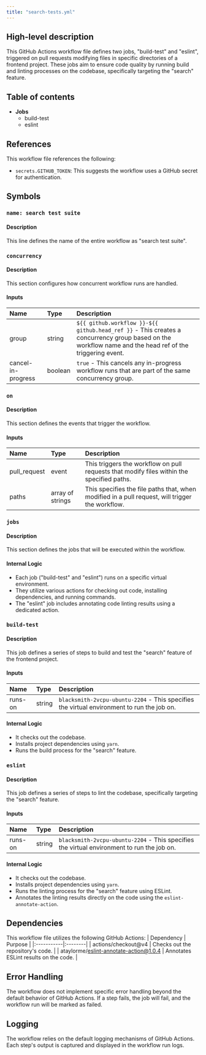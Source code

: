 ```yaml
---
title: "search-tests.yml"
---
```


## High-level description
This GitHub Actions workflow file defines two jobs, "build-test" and "eslint", triggered on pull requests modifying files in specific directories of a frontend project. These jobs aim to ensure code quality by running build and linting processes on the codebase, specifically targeting the "search" feature.

## Table of contents
- **Jobs**
    - build-test
    - eslint

## References
This workflow file references the following:
- `secrets.GITHUB_TOKEN`: This suggests the workflow uses a GitHub secret for authentication.

## Symbols
### `name: search test suite`
#### Description
This line defines the name of the entire workflow as "search test suite".

### `concurrency`
#### Description
This section configures how concurrent workflow runs are handled.

#### Inputs
| Name | Type | Description |
|:-----|:-----|:------------|
| group | string |  `${{ github.workflow }}-${{ github.head_ref }}` - This creates a concurrency group based on the workflow name and the head ref of the triggering event. |
| cancel-in-progress | boolean | `true` - This cancels any in-progress workflow runs that are part of the same concurrency group. |

### `on`
#### Description
This section defines the events that trigger the workflow.

#### Inputs
| Name | Type | Description |
|:-----|:-----|:------------|
| pull_request | event | This triggers the workflow on pull requests that modify files within the specified paths. |
| paths | array of strings | This specifies the file paths that, when modified in a pull request, will trigger the workflow. |

### `jobs`
#### Description
This section defines the jobs that will be executed within the workflow.

#### Internal Logic
- Each job ("build-test" and "eslint") runs on a specific virtual environment.
- They utilize various actions for checking out code, installing dependencies, and running commands.
- The "eslint" job includes annotating code linting results using a dedicated action.

### `build-test`
#### Description
This job defines a series of steps to build and test the "search" feature of the frontend project.

#### Inputs
| Name | Type | Description |
|:-----|:-----|:------------|
| runs-on | string | `blacksmith-2vcpu-ubuntu-2204` - This specifies the virtual environment to run the job on. |

#### Internal Logic
- It checks out the codebase.
- Installs project dependencies using `yarn`.
- Runs the build process for the "search" feature.

### `eslint`
#### Description
This job defines a series of steps to lint the codebase, specifically targeting the "search" feature.

#### Inputs
| Name | Type | Description |
|:-----|:-----|:------------|
| runs-on | string | `blacksmith-2vcpu-ubuntu-2204` - This specifies the virtual environment to run the job on. |

#### Internal Logic
- It checks out the codebase.
- Installs project dependencies using `yarn`.
- Runs the linting process for the "search" feature using ESLint.
- Annotates the linting results directly on the code using the `eslint-annotate-action`.

## Dependencies
This workflow file utilizes the following GitHub Actions:
| Dependency | Purpose |
|:-----------|:--------|
| actions/checkout@v4 | Checks out the repository's code. |
| ataylorme/eslint-annotate-action@1.0.4 | Annotates ESLint results on the code. |

## Error Handling
The workflow does not implement specific error handling beyond the default behavior of GitHub Actions. If a step fails, the job will fail, and the workflow run will be marked as failed.

## Logging
The workflow relies on the default logging mechanisms of GitHub Actions. Each step's output is captured and displayed in the workflow run logs.
